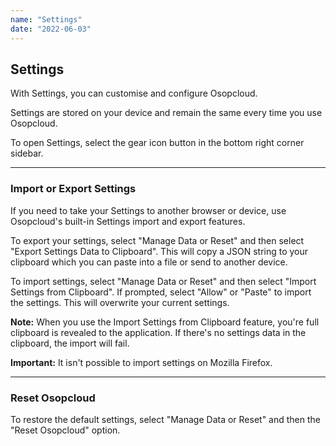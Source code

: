 ```yaml
---
name: "Settings"
date: "2022-06-03"
---
```


## Settings

With Settings, you can customise and configure Osopcloud.

Settings are stored on your device and remain the same every time you use Osopcloud.

To open Settings, select the gear icon button in the bottom right corner sidebar.

---

### Import or Export Settings

If you need to take your Settings to another browser or device, use Osopcloud's built-in Settings import and export features.

To export your settings, select "Manage Data or Reset" and then select "Export Settings Data to Clipboard". This will copy a JSON string to your clipboard which you can paste into a file or send to another device.

To import settings, select "Manage Data or Reset" and then select "Import Settings from Clipboard". If prompted, select "Allow" or "Paste" to import the settings. This will overwrite your current settings.

**Note:** When you use the Import Settings from Clipboard feature, you're full clipboard is revealed to the application. If there's no settings data in the clipboard, the import will fail.

**Important:** It isn't possible to import settings on Mozilla Firefox.

---

### Reset Osopcloud

To restore the default settings, select "Manage Data or Reset" and then the "Reset Osopcloud" option.
